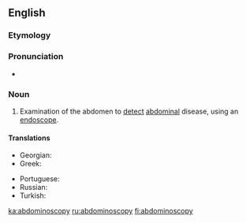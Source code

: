 ==English==

===Etymology===
{{confix|abdomino|scopy|lang=en}}

===Pronunciation===
* {{a|US}} {{IPA|/æbˌdɑm.ɪnˈɑs.kə.pi/|lang=en}}

===Noun===
{{en-noun|-}}

# {{context|medicine|lang=en}} Examination of the abdomen to [[detect]] [[abdominal]] disease, using an [[endoscope]].

====Translations====
{{trans-top|Examination of the abdomen using an endoscope}}
* Georgian: {{t+|ka|აბდომინოსკოპია|sc=Geor}}
* Greek: {{t+|el|λαπαροσκόπηση|f|sc=Grek}}
{{trans-mid}}
* Portuguese: {{t+|pt|abdominoscopia|f}}
* Russian: {{t|ru|абдоминоскопия|f|sc=Cyrl}}
* Turkish: {{t|tr|abdominoskopi}}
{{trans-bottom}}

[[ka:abdominoscopy]]
[[ru:abdominoscopy]]
[[fi:abdominoscopy]]